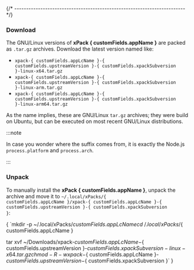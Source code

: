

{/* ------------------------------------------------------------------------ */}

### Download

The GNU/Linux versions of **xPack { customFields.appName }**
are packed as `.tar.gz` archives.
Download the latest version named like:

* <code>xpack-{ customFields.appLcName }-{ customFields.upstreamVersion }-{ customFields.xpackSubversion }-linux-x64.tar.gz</code>
* <code>xpack-{ customFields.appLcName }-{ customFields.upstreamVersion }-{ customFields.xpackSubversion }-linux-arm.tar.gz</code>
* <code>xpack-{ customFields.appLcName }-{ customFields.upstreamVersion }-{ customFields.xpackSubversion }-linux-arm64.tar.gz</code>

As the name implies, these are GNU/Linux `tar.gz` archives; they were build on
Ubuntu, but can be executed on most recent GNU/Linux distributions.

:::note

In case you wonder where the suffix comes
from, it is exactly the Node.js `process.platform` and `process.arch`.

:::

### Unpack

To manually install the <b>xPack { customFields.appName }</b>,
unpack the archive and move it
to <code>~/.local/xPacks/{ customFields.appLcName }/xpack-{ customFields.appLcName }-{ customFields.upstreamVersion }-{ customFields.xpackSubversion }</code>:

<CodeBlock language="console"> {
`mkdir -p ~/.local/xPacks/${ customFields.appLcName }
cd ~/.local/xPacks/${ customFields.appLcName }

tar xvf ~/Downloads/xpack-${ customFields.appLcName }-${ customFields.upstreamVersion }-${ customFields.xpackSubversion }-linux-x64.tar.gz
chmod -R -w xpack-${ customFields.appLcName }-${ customFields.upstreamVersion }-${ customFields.xpackSubversion }`
}</CodeBlock>
